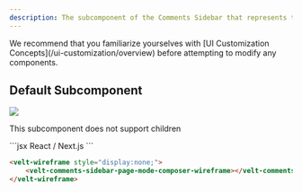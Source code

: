 ```yaml
---
description: The subcomponent of the Comments Sidebar that represents the Composer that appears in Page Mode.
---
```


<Note>
We recommend that you familiarize yourselves with [UI Customization Concepts](/ui-customization/overview) before attempting to modify any components.
</Note>



## Default Subcomponent
![](/images/customization/sidebar-composer.png)

<Note>This subcomponent does not support children </Note>

<RequestExample>
```jsx React / Next.js
<VeltWireframe>
    <VeltCommentsSidebarWireframe.PageModeComposer />
</VeltWireframe>
```

```HTML HTML
<velt-wireframe style="display:none;">
    <velt-comments-sidebar-page-mode-composer-wireframe></velt-comments-sidebar-page-mode-composer-wireframe>
</velt-wireframe>
```
</RequestExample>

